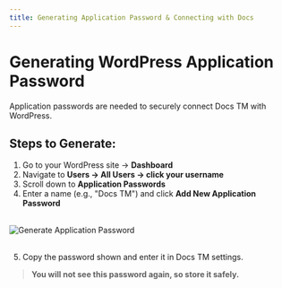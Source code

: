 ```yaml
---
title: Generating Application Password & Connecting with Docs
---
```


# Generating WordPress Application Password

Application passwords are needed to securely connect Docs TM with WordPress.

## Steps to Generate:

1. Go to your WordPress site → **Dashboard**
2. Navigate to **Users → All Users → click your username**
3. Scroll down to **Application Passwords**
4. Enter a name (e.g., "Docs TM") and click **Add New Application Password**

<br />

<div
  style={{
    background: "#f0f9ff",
    border: "3px solid #90cdf4",
    borderRadius: "10px",
    padding: "16px",
    boxShadow: "0 2px 6px rgba(0,0,0,0.08)",
    display: "inline-block",
    marginBottom: "1rem",
  }}
>
  <img
    src="/images/scr-app-pass.png"
    alt="Generate Application Password"
    style={{ borderRadius: "6px", maxWidth: "100%" }}
  />
</div>

<br />

5. Copy the password shown and enter it in Docs TM settings.

> **You will not see this password again, so store it safely.**

